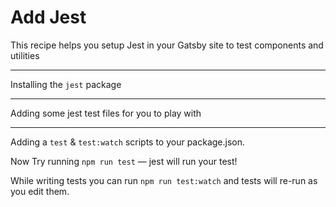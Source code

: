 # Add Jest

This recipe helps you setup Jest in your Gatsby site to test components and utilities

<Config
  name="gasbyjs/add-jest"
/>

---

Installing the `jest` package

<NPMPackage name="jest" />

---

Adding some jest test files for you to play with

<File
  path="src/jest-example/sum.js"
  content='function sum(a, b) {
  return a + b;
}
module.exports = sum;'
/>

<File
  path="src/jest-example/sum.test.js"
  content="const sum = require('./sum');
test('adds 1 + 2 to equal 3', () => {
  expect(sum(1, 2)).toBe(3);
});"
/>

---

Adding a `test` & `test:watch` scripts to your package.json.

Now Try running `npm run test` — jest will run your test!

While writing tests you can run `npm run test:watch` and tests will re-run
as you edit them.

<NPMScript
  name="test"
  command="jest"
/>

<NPMScript
  name="test:watch"
  command="jest --watch"
/>
